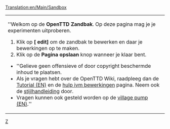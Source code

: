 [[Translation:en/Main/Sandbox]]
<noinclude><!--

NOTA: Dit is niet de zandbak. Plaats je experimenten op [[OpenTTD:Zandbak/Nl]].

-->[[Category:nl/Sjablonen|Z]]</noinclude>
{| width=100% style="background-color:transparent;border:1px dotted #000000;padding:2px;margin:2px"
| ''Welkom op de '''OpenTTD Zandbak'''. Op deze pagina mag je je experimenten uitproberen.
# Klik op '''[{{fullurl:OpenTTD:Zandbak/Nl|action=edit}} edit]''' om de zandbak te bewerken en daar je bewerkingen op te maken.
# Klik op de '''Pagina opslaan''' knop wanneer je klaar bent.

* ''Gelieve geen offensieve of door copyright beschermde inhoud te plaatsen.
* Als je vragen hebt over de OpenTTD Wiki, raadpleeg dan de [[en/Tutorial|Tutorial (EN)]] en de [[nl/Trash/Bewerkingshulp|hulp ivm bewerkingen]] pagina. Neem ook de [[nl/Main/Stijlhandleiding|stijlhandleiding]] door.
* Vragen kunnen ook gesteld worden op de [[en/Main/Village Pump|village pump (EN)]].''
|}